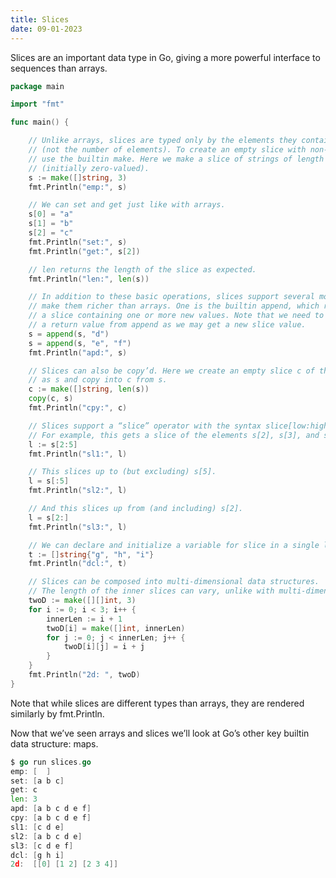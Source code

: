 ```yaml
---
title: Slices
date: 09-01-2023
---
```


Slices are an important data type in Go, giving a more powerful interface to sequences than arrays.

```go
package main

import "fmt"

func main() {

    // Unlike arrays, slices are typed only by the elements they contain
    // (not the number of elements). To create an empty slice with non-zero length
    // use the builtin make. Here we make a slice of strings of length 3
    // (initially zero-valued).
    s := make([]string, 3)
    fmt.Println("emp:", s)

    // We can set and get just like with arrays.
    s[0] = "a"
    s[1] = "b"
    s[2] = "c"
    fmt.Println("set:", s)
    fmt.Println("get:", s[2])

    // len returns the length of the slice as expected.
    fmt.Println("len:", len(s))

    // In addition to these basic operations, slices support several more that
    // make them richer than arrays. One is the builtin append, which returns
    // a slice containing one or more new values. Note that we need to accept
    // a return value from append as we may get a new slice value.
    s = append(s, "d")
    s = append(s, "e", "f")
    fmt.Println("apd:", s)

    // Slices can also be copy’d. Here we create an empty slice c of the same length
    // as s and copy into c from s.
    c := make([]string, len(s))
    copy(c, s)
    fmt.Println("cpy:", c)

    // Slices support a “slice” operator with the syntax slice[low:high].
    // For example, this gets a slice of the elements s[2], s[3], and s[4].
    l := s[2:5]
    fmt.Println("sl1:", l)

    // This slices up to (but excluding) s[5].
    l = s[:5]
    fmt.Println("sl2:", l)

    // And this slices up from (and including) s[2].
    l = s[2:]
    fmt.Println("sl3:", l)

    // We can declare and initialize a variable for slice in a single line as well.
    t := []string{"g", "h", "i"}
    fmt.Println("dcl:", t)

    // Slices can be composed into multi-dimensional data structures.
    // The length of the inner slices can vary, unlike with multi-dimensional arrays.
    twoD := make([][]int, 3)
    for i := 0; i < 3; i++ {
        innerLen := i + 1
        twoD[i] = make([]int, innerLen)
        for j := 0; j < innerLen; j++ {
            twoD[i][j] = i + j
        }
    }
    fmt.Println("2d: ", twoD)
}
```

Note that while slices are different types than arrays, they are rendered similarly by fmt.Println.

Now that we’ve seen arrays and slices we’ll look at Go’s other key builtin data structure: maps.

```go
$ go run slices.go
emp: [  ]
set: [a b c]
get: c
len: 3
apd: [a b c d e f]
cpy: [a b c d e f]
sl1: [c d e]
sl2: [a b c d e]
sl3: [c d e f]
dcl: [g h i]
2d:  [[0] [1 2] [2 3 4]]
```
